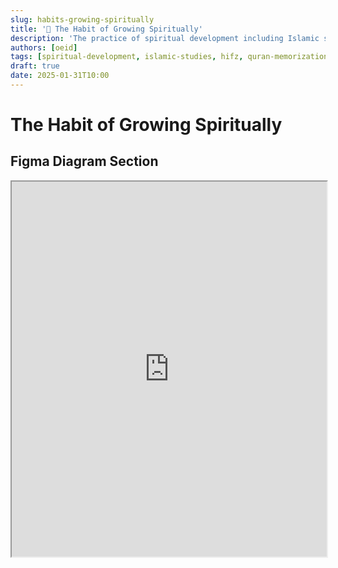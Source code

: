 ```yaml
---
slug: habits-growing-spiritually
title: '🕌 The Habit of Growing Spiritually'
description: 'The practice of spiritual development including Islamic studies, Hifz (Quran memorization), prayer focus, and spiritual habit tracking'
authors: [oeid]
tags: [spiritual-development, islamic-studies, hifz, quran-memorization, prayer, habit-tracking, taqwa, spiritual-growth, hadith, sunnah, bukhari, spiritual-learning, islamic-knowledge]
draft: true
date: 2025-01-31T10:00
---
```


# The Habit of Growing Spiritually

## Figma Diagram Section

<iframe 
  style={{ border: "1px solid rgba(0, 0, 0, 0.1)" }} 
  width="100%" 
  height="600" 
  src="https://embed.figma.com/board/reFUj3lFudhquKldnUw9dL/The-Habit-Board?node-id=45-4894&t=2QRytovwtZKBVAHX-4&embed-host=share" 
  allowFullScreen
/>

## Questions

- How do I increase my focus in prayer?
- How can I develop a consistent hifz habit?
- What are the best ways to understand the Quran?
- How can I work on developing taqwa?
- What automated checks and reminders do I need for spiritual habits?
- How can I systematically study Islamic teachings and Hadith?
- What resources should I use for deepening my understanding of Islam?
- How can I make Islamic study a regular, consistent practice?
- What specific areas of Islamic knowledge should I focus on?

## Decision

Growing spiritually is essential for developing a deeper connection with faith and maintaining consistent spiritual practices. By establishing systematic approaches to Islamic studies, Hifz (Quran memorization), prayer focus, and spiritual habit tracking, I can ensure consistent spiritual growth and development. This habit enables me to transform spiritual intentions into consistent, meaningful practices. It involves systematic study of Hadith, Quranic teachings, and Islamic jurisprudence to develop a comprehensive understanding of the faith, which is crucial for spiritual growth, moral development, and maintaining a strong connection to Islamic values and practices.

## Strategy

I strategically approach growing spiritually by:
- Developing consistent hifz habits and Quran memorization practices
- Creating tools and resources to support Islamic studies and understanding
- Establishing prayer focus and spiritual mindfulness practices
- Building automated systems for spiritual habit tracking and reminders
- Working on developing taqwa and spiritual awareness
- Establishing regular study routines for Islamic education
- Focusing on authentic sources like Sahih Bukhari and other reliable Hadith collections
- Creating systematic approaches to learning and understanding Islamic teachings
- Balancing different aspects of Islamic knowledge (Hadith, Quran, jurisprudence)
- Applying learned principles to daily life and spiritual practice

## References Section

- [Sahih Bukhari - Book 24](https://sunnah.com/bukhari/24)

## The Kinds of Action Items

**Note**: The hashtags from this section will be used to categorize specific action items later in the document.

### #growing-spiritually/islamic-studies
- Study and understand the Quran and Islamic teachings
- Learn about the 99 Names of Allah and understanding who created me
- Create resources and tools to support Islamic learning
- Study authentic Hadith collections systematically
- Focus on Sahih Bukhari and other reliable sources
- Develop understanding of Hadith methodology and authenticity
- Establish regular Islamic study routines
- Create systematic approaches to learning Islamic teachings
- Balance different areas of Islamic knowledge (Hadith, Quran, jurisprudence)
- Apply learned Islamic principles to daily life
- Integrate Islamic teachings with spiritual practice
- Develop deeper understanding of Islamic values
- Strategic Questions / Ask Yourself:
  - What are the best ways to understand the Quran?
  - How can I deepen my understanding of Islamic teachings?
  - What resources can I create to support my learning?
  - How can I systematically study Hadith collections?
  - What makes a Hadith authentic and reliable?
  - How can I make Islamic study a regular, consistent practice?
  - What specific areas of Islamic knowledge should I focus on?
  - How can I apply what I learn to my daily spiritual practice?
  - How do Islamic teachings guide my decisions and actions?

### #growing-spiritually/hifz
- Develop consistent hifz habits and Quran memorization practices
- Create tools and visual aids to support memorization
- Build systems for tracking and reviewing memorized portions
- Strategic Questions / Ask Yourself:
  - How can I develop a consistent hifz habit?
  - What tools can help me with Quran memorization?
  - How can I track my progress in memorization?

### #growing-spiritually/prayer-focus
- Increase focus and mindfulness during prayer
- Develop practices to enhance prayer quality
- Create routines that support spiritual awareness
- Strategic Questions / Ask Yourself:
  - How do I increase my focus in prayer?
  - What practices can enhance my prayer quality?
  - How can I maintain spiritual awareness throughout the day?

### #growing-spiritually/taqwa-development
- Work on developing taqwa and spiritual consciousness
- Build habits that support spiritual growth and awareness
- Create systems for spiritual reflection and improvement
- Strategic Questions / Ask Yourself:
  - How can I work on developing taqwa?
  - What habits support spiritual growth and awareness?
  - How can I create systems for spiritual reflection?

### #growing-spiritually/habit-tracking
- Build automated systems for spiritual habit tracking
- Create reminders and nudges for spiritual practices
- Develop metrics and monitoring for spiritual development
- Strategic Questions / Ask Yourself:
  - What automated checks and reminders do I need for spiritual habits?
  - How can I track my spiritual development progress?
  - What metrics help me monitor my spiritual growth?

## Specific Action Items

### #growing-spiritually/islamic-studies
- [ ] Study Sahih Bukhari systematically #growing-spiritually/islamic-studies
  - [ ] Focus on Book 24 and other important sections
  - [ ] Develop understanding of Hadith methodology
- [ ] Establish regular Islamic study routine #growing-spiritually/islamic-studies
- [ ] Create systematic approach to Islamic learning #growing-spiritually/islamic-studies
- [ ] Balance different areas of Islamic knowledge #growing-spiritually/islamic-studies
- [ ] Apply learned Islamic principles to daily life #growing-spiritually/islamic-studies
- [ ] Integrate Islamic teachings with spiritual practice #growing-spiritually/islamic-studies

